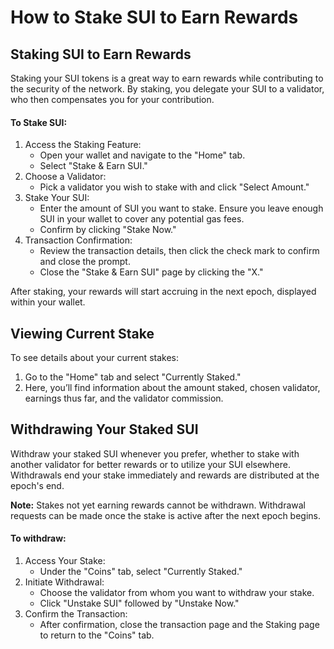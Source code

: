 # How to Stake SUI to Earn Rewards

## Staking SUI to Earn Rewards

Staking your SUI tokens is a great way to earn rewards while contributing to the security of the network. By staking, you delegate your SUI to a validator, who then compensates you for your contribution.

#### To Stake SUI:
1. Access the Staking Feature:
    - Open your wallet and navigate to the "Home" tab.
    - Select "Stake & Earn SUI."
2. Choose a Validator:
    - Pick a validator you wish to stake with and click "Select Amount."
3. Stake Your SUI:
    - Enter the amount of SUI you want to stake. Ensure you leave enough SUI in your wallet to cover any potential gas fees.
    - Confirm by clicking "Stake Now."
4. Transaction Confirmation:
    - Review the transaction details, then click the check mark to confirm and close the prompt.
    - Close the "Stake & Earn SUI" page by clicking the "X."

After staking, your rewards will start accruing in the next epoch, displayed within your wallet.

## Viewing Current Stake

To see details about your current stakes:
1. Go to the "Home" tab and select "Currently Staked."
2. Here, you’ll find information about the amount staked, chosen validator, earnings thus far, and the validator commission.

## Withdrawing Your Staked SUI

Withdraw your staked SUI whenever you prefer, whether to stake with another validator for better rewards or to utilize your SUI elsewhere. Withdrawals end your stake immediately and rewards are distributed at the epoch's end.

**Note:** Stakes not yet earning rewards cannot be withdrawn. Withdrawal requests can be made once the stake is active after the next epoch begins.

#### To withdraw:
1. Access Your Stake:
    - Under the "Coins" tab, select "Currently Staked."
2. Initiate Withdrawal:
    - Choose the validator from whom you want to withdraw your stake.
    - Click "Unstake SUI" followed by "Unstake Now."
3. Confirm the Transaction:
    - After confirmation, close the transaction page and the Staking page to return to the "Coins" tab.

